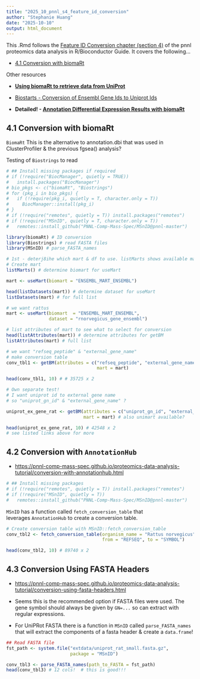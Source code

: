 ```yaml
---
title: "2025_10_pnnl_s4_feature_id_conversion"
author: "Stephanie Huang"
date: "2025-10-10"
output: html_document
---
```


This .Rmd follows the [Feature ID Conversion chapter (section 4)](https://pnnl-comp-mass-spec.github.io/proteomics-data-analysis-tutorial/id-conversion.html) of the pnnl proteomics data analysis in R/Bioconductor Guide. It covers the following...

-   [4.1 Conversion with biomaRt](https://pnnl-comp-mass-spec.github.io/proteomics-data-analysis-tutorial/conversion-with-biomart.html)

Other resources

-   [**Using biomaRt to retrieve data from UniProt**](https://chernan.github.io/RNotes4Bioinformatics/Proteomics/uniprot.html)

-   [Biostarts - Conversion of Ensembl Gene Ids to Uniprot Ids](https://www.biostars.org/p/429062/)

-   **Detailed! - [Annotation Differential Expression Results with biomaRt](https://bioinformatics-core-shared-training.github.io/cruk-summer-school-2021/RNAseq/Markdowns/S6_Annotation_With_BioMart.html#list-the-available-databases)**

## 4.1 Conversion with biomaRt

`BiomaRt` This is the alternative to annotation.dbi that was used in ClusterProfiler & the previous fgsea() analysis?

Testing of `Biostrings` to read

```r
# ## Install missing packages if required
# if (!require("BiocManager", quietly = TRUE))
#   install.packages("BiocManager")
# bio_pkgs <- c("biomaRt", "Biostrings")
# for (pkg_i in bio_pkgs) {
#   if (!require(pkg_i, quietly = T, character.only = T))
#     BiocManager::install(pkg_i)
# }
# if (!require("remotes", quietly = T)) install.packages("remotes")
# if (!require("MSnID", quietly = T, character.only = T))
#   remotes::install_github("PNNL-Comp-Mass-Spec/MSnID@pnnl-master")
```

```r
library(biomaRt) # ID conversion
library(Biostrings) # read FASTA files
library(MSnID) # parse_FASTA_names
```

```r
# 1st - deterj8ihe which mart & df to use. listMarts shows available marts.
# Create mart
listMarts() # determine biomart for useMart
```

```r
mart <- useMart(biomart = "ENSEMBL_MART_ENSEMBL")

head(listDatasets(mart)) # determine dataset for useMart
listDatasets(mart) # for full list
```

```r
# we want rattus 
mart <- useMart(biomart  = "ENSEMBL_MART_ENSEMBL",
                dataset = "rnorvegicus_gene_ensembl")

# list attributes of mart to see what to select for conversion 
head(listAttributes(mart)) # determine attributes for getBM
listAttributes(mart) # full list
```

```r
# we want "refseq_peptide" & "external_gene_name"
# make conversion table 
conv_tbl1 <- getBM(attributes = c("refseq_peptide", "external_gene_name"),
                                  mart = mart) 

head(conv_tbl1, 10) # # 35725 x 2
```

```r
# Own separate test! 
# I want uniprot id to external gene name 
# so "uniprot_gn_id" & "external_gene_name" ?

uniprot_ex_gene_rat <- getBM(attributes = c("uniprot_gn_id", "external_gene_name"),
                             mart = mart) # also unimart available?

head(uniprot_ex_gene_rat, 10) # 42548 x 2
# see listed links above for more
```

## 4.2 Conversion with `AnnotationHub`

-   <https://pnnl-comp-mass-spec.github.io/proteomics-data-analysis-tutorial/conversion-with-annotationhub.html>

```r
# ## Install missing packages
# if (!require("remotes", quietly = T)) install.packages("remotes")
# if (!require("MSnID", quietly = T))
#   remotes::install_github("PNNL-Comp-Mass-Spec/MSnID@pnnl-master")
```

`MSnID` has a function called `fetch_conversion_table` that leverages `AnnotationHub` to create a conversion table.

```r
# Create conversion table with MSnID::fetch_conversion_table
conv_tbl2 <- fetch_conversion_table(organism_name = "Rattus norvegicus", 
                                    from = "REFSEQ", to = "SYMBOL")

head(conv_tbl2, 10) # 89740 x 2
```

## 4.3 Conversion Using FASTA Headers

-   <https://pnnl-comp-mass-spec.github.io/proteomics-data-analysis-tutorial/conversion-using-fasta-headers.html>

-   Seems this is the recommended option if FASTA files were used. The gene symbol should always be given by `GN=...` so can extract with regular expressions.

-   For UniPRot FASTA there is a function in `MSnID` called `parse_FASTA_names` that will extract the components of a fasta header & create a `data.frame`!

```r
## Read FASTA file 
fst_path <- system.file("extdata/uniprot_rat_small.fasta.gz",
                        package = "MSnID")

conv_tbl3 <- parse_FASTA_names(path_to_FASTA = fst_path)
head(conv_tbl3) # 12 cols!  # this is good!!!
```
